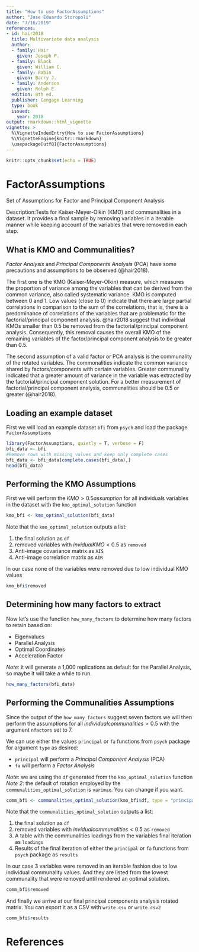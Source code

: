 ```yaml
---
title: "How to use FactorAssumptions"
author: "Jose Eduardo Storopoli"
date: "7/16/2019"
references:
- id: hair2018
  title: Multivariate data analysis
  author:
  - family: Hair
    given: Joseph F.
  - family: Black
    given: William C.
  - family: Babin
    given: Barry J.
  - family: Anderson
    given: Rolph E.
  edition: 8th ed.
  publisher: Cengage Learning
  type: book
  issued:
    year: 2018
output: rmarkdown::html_vignette
vignette: >
  %\VignetteIndexEntry{How to use FactorAssumptions}
  %\VignetteEngine{knitr::rmarkdown}
  \usepackage[utf8]{FactorAssumptions}
---
```


```r
knitr::opts_chunk$set(echo = TRUE)
```

# FactorAssumptions

Set of Assumptions for Factor and Principal Component Analysis

Description:Tests for Kaiser-Meyer-Olkin (KMO) and communalities in a dataset. It provides a final sample by removing variables in a iterable manner while keeping account of the variables that were removed in each step.

## What is KMO and Communalities?

*Factor Analysis* and *Principal Components Analysis* (PCA) have some precautions and assumptions to be observed (@hair2018). 

The first one is the KMO (Kaiser-Meyer-Olkin) measure, which measures the proportion of variance among the variables that can be derived from the common variance, also called systematic variance. KMO is computed between 0 and 1. Low values (close to 0) indicate that there are large partial correlations in comparison to the sum of the correlations, that is, there is a predominance of correlations of the variables that are problematic for the factorial/principal component analysis. @hair2018 suggest that individual KMOs smaller than 0.5 be removed from the factorial/principal component analysis. Consequently, this removal causes the overall KMO of the remaining variables of the factor/principal component analysis to be greater than 0.5.

The second assumption of a valid factor or PCA analysis is the communality of the rotated variables. The commonalities indicate the common variance shared by factors/components with certain variables. Greater communality indicated that a greater amount of variance in the variable was extracted by the factorial/principal component solution. For a better measurement of factorial/principal component analysis, communalities should be 0.5 or greater (@hair2018).

## Loading an example dataset

First we will load an example dataset `bfi` from `psych` and load the package `FactorAssumptions`

```r
library(FactorAssumptions, quietly = T, verbose = F)
bfi_data <- bfi
#Remove rows with missing values and keep only complete cases
bfi_data <- bfi_data[complete.cases(bfi_data),]
head(bfi_data)
```

## Performing the KMO Assumptions

First we will perform the $KMO > 0.5 assumption$ for all individuals variables in the dataset with the `kmo_optimal_solution` function

```r
kmo_bfi <- kmo_optimal_solution(bfi_data)
```

Note that the `kmo_optimal_solution` outputs a list:

1. the final solution as `df`
2. removed variables with $invidual KMO < 0.5$ as `removed`
3. Anti-image covariance matrix as `AIS`
4. Anti-image correlation matrix as `AIR`

In our case none of the variables were removed due to low individual KMO values

```r
kmo_bfi$removed
```

## Determining how many factors to extract

Now let's use the function `how_many_factors` to determine how many factors to retain based on:

* Eigenvalues
* Parallel Analysis
* Optimal Coordinates
* Acceleration Factor

*Note*: it will generate a 1,000 replications as default for the Parallel Analysis, so maybe it will take a while to run.

```r
how_many_factors(bfi_data)
```

## Performing the Communalities Assumptions

Since the output of the `how_many_factors` suggest seven factors we will then perform the assumptions for all $individual communalities > 0.5$ with the argument `nfactors` set to 7.

We can use either the values `principal` or `fa` functions from `psych` package for argument `type` as desired:

* `principal` will perform a *Principal Component Analysis* (PCA)
* `fa` will perform a *Factor Analysis*

*Note*: we are using the `df` generated from the `kmo_optimal_solution` function
*Note 2*: the default of rotation employed by the `communalities_optimal_solution` is `varimax`. You can change if you want.

```r
comm_bfi <- communalities_optimal_solution(kmo_bfi$df, type = "principal", nfactors = 7)
```

Note that the `communalities_optimal_solution` outputs a list:

1. the final solution as `df`
2. removed variables with $invidual communalities < 0.5$ as `removed`
3. A table with the communalities loadings from the variables final iteration as `loadings`
4. Results of the final iteration of either the `principal` or `fa` functions from `psych` package as `results`

In our case 3 variables were removed in an iterable fashion due to low individual communality values. And they are listed from the lowest communality that were removed until rendered an optimal solution.

```r
comm_bfi$removed
```

And finally we arrive at our final principal components analysis rotated matrix. You can export it as a CSV with `write.csv` or `write.csv2`

```r
comm_bfi$results
```
# References


